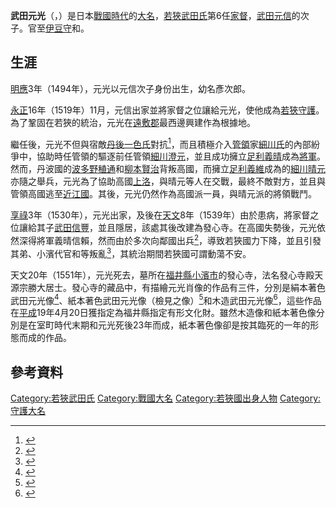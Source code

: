 {{日本武士
|名稱= 武田 元光
|圖片名稱= Motomitsu Takeda.jpeg
|圖片大小= 150px
|圖片說明= 紙本著色武田元光像（{{Link-ja|犬追物|犬追物}}檢見之像）<br>（發心寺藏）
|時代= [[室町時代|室町時代]]後期 - [[戰國時代_(日本)|戰國時代]]中期
|出生日期= [[明應_(日本)|明應]]3年（1494年）
|出生地點= 
|逝世日期= [[天文_(後奈良天皇)|天文]]20年農曆7月10日（1551年8月11日）
|逝世地點= 
|假名= {{lang|ja|たけだ もとみつ}}
|羅馬字= Takeda Motomitsu
|幼名= 彥次郎
|改名= 
|别名= 
|諡号= 
|神号= 
|戒名= 發心寺殿天源宗勝大居士
|洗禮名= 
|墓所= [[福井縣|福井縣]][[小濱市|小濱市]]的發心寺
|朝廷官位= [[伊豆國|伊豆守]]<br>{{Link-ja|大膳職|大膳職|大膳大夫}}
|幕府職位= [[室町幕府|室町幕府]][[若狹國|若狹]][[守護|守護]]
|主君= 
|藩= 
|氏族= [[武田氏|若狹武田氏]]
|父母= 父：[[武田元信|武田元信]]
|養父= 
|養母= 
|兄弟= {{Link-ja|潤甫周玉|潤甫周玉}}<br>{{Link-ja|武田信孝|武田信孝}}
|姐妹= 
|正室= 
|側室= 
|嗣子= [[武田信豐_(若狹武田氏)|武田信豐]]<br>{{Link-ja|武田信實|武田信実}}<br>內藤政信<br>山縣盛信<br>{{Link-ja|武田信高 (若狹武田氏)|武田信高 (若狭武田氏)|武田信高}}
|嗣女= 
|養子= 
|養女= 
}}

'''武田元光'''（{{jpn|j=武田元光|hg=たけだ もとみつ|rm=Takeda Motomitsu}}，{{bd|1494年||1551年|8月11日|catIdx=Takeda Motomitsu}}）是日本[[戰國時代_(日本)|戰國時代]]的[[大名_(稱謂)|大名]]，[[武田氏|若狹武田氏]]第6任[[家督|家督]]，[[武田元信|武田元信]]的次子。官至[[伊豆國|伊豆守]]和{{Link-ja|大膳職|大膳職|大膳大夫}}。

== 生涯 ==
[[明應_(日本)|明應]]3年（1494年），元光以元信次子身份出生，幼名彥次郎。

[[永正|永正]]16年（1519年）11月，元信出家並將家督之位讓給元光，使他成為[[若狹國|若狹]][[守護|守護]]。為了鞏固在若狹的統治，元光在[[遠敷郡|遠敷郡]]最西邊興建{{Link-ja|後瀨山城|後瀬山城}}作為根據地。

繼任後，元光不但與宿敵[[丹後國|丹後]][[一色氏|一色氏]]對抗<ref>{{ja icon}}{{cite web |url=http://www.archives.pref.fukui.jp/fukui/07/kenshi/T2/T2-4-01-01-05-02.htm |script-title=ja:武田元光・信豊の丹後出兵 |publisher=『福井県史』通史編 |accessdate=2014-06-21 |archive-url=https://web.archive.org/web/20131004215512/http://www.archives.pref.fukui.jp/fukui/07/kenshi/T2/T2-4-01-01-05-02.htm |archive-date=2013-10-04 |dead-url=yes }}</ref>，而且積極介入[[管領_(幕府)|管領]]家[[細川氏|細川氏]]的內部紛爭中，協助時任管領的{{Link-ja|細川高國|細川高国}}驅逐前任管領[[細川澄元|細川澄元]]，並且成功擁立[[足利義晴|足利義晴]]成為[[征夷大將軍|將軍]]。然而，丹波國的[[波多野稙通|波多野稙通]]和[[柳本賢治|柳本賢治]]背叛高國，而擁立[[足利義維|足利義維]]成為{{Link-ja|堺公方|堺公方}}的[[細川晴元|細川晴元]]亦隨之舉兵，元光為了協助高國[[上洛|上洛]]，與晴元等人在{{Link-ja|桂川原之戰|桂川原の戦い|桂川原}}交戰，最終不敵對方，並且與管領高國逃至[[近江國|近江國]]。其後，元光仍然作為高國派一員，與晴元派的將領戰鬥。

[[享祿|享祿]]3年（1530年），元光出家，及後在[[天文_(後奈良天皇)|天文]]8年（1539年）由於患病，將家督之位讓給其子[[武田信豐_(若狹武田氏)|武田信豐]]，並且隱居，該處其後改建為發心寺。在高國失勢後，元光依然深得將軍義晴信賴，然而由於多次向鄰國出兵<ref>{{ja icon}}{{cite web |url=http://www.archives.pref.fukui.jp/fukui/07/kenshi/T2/T2-4-01-04-01-04.htm |script-title=ja:領国経営の行き詰まり |publisher=『福井県史』通史編 |accessdate=2014-06-21 |archive-url=https://web.archive.org/web/20131005010612/http://www.archives.pref.fukui.jp/fukui/07/kenshi/T2/T2-4-01-04-01-04.htm |archive-date=2013-10-05 |dead-url=yes }}</ref>，導致若狹國力下降，並且引發其弟{{Link-ja|武田信孝|武田信孝}}、小濱代官{{Link-ja|粟屋元隆|粟屋元隆}}和{{Link-ja|逸見氏|逸見氏}}等叛亂<ref>{{ja icon}}{{cite web |url=http://www.archives.pref.fukui.jp/fukui/07/kenshi/T2/T2-4-01-04-01-02.htm |script-title=ja:元隆の反乱 |publisher=『福井県史』通史編 |accessdate=2014-06-21 |archive-url=https://web.archive.org/web/20131005001250/http://www.archives.pref.fukui.jp/fukui/07/kenshi/T2/T2-4-01-04-01-02.htm |archive-date=2013-10-05 |dead-url=yes }}</ref>，其統治期間若狹國可謂動蕩不安。

天文20年（1551年），元光死去，墓所在[[福井縣|福井縣]][[小濱市|小濱市]]的發心寺，法名發心寺殿天源宗勝大居士。發心寺的藏品中，有描繪元光肖像的作品有三件，分別是絹本著色武田元光像<ref>{{ja icon}}{{cite web|url=http://www.city.obama.fukui.jp/section/sec_sekaiisan/Japanese/data/320.htm|script-title=ja:絹本著色武田元光像|publisher=[[小濱市|小濱市]]|accessdate=2014-06-21|deadurl=yes|archiveurl=https://web.archive.org/web/20121015174835/http://www.city.obama.fukui.jp/section/sec_sekaiisan/Japanese/data/320.htm|archivedate=2012-10-15}}</ref>、紙本著色武田元光像（{{Link-ja|犬追物|犬追物}}檢見之像）<ref>{{ja icon}}{{cite web|url=http://www1.city.obama.fukui.jp/obm/sekai_isan/Japanese/data/321.htm|script-title=ja:紙本著色武田元光像（犬追物検見之像）|publisher=[[小濱市|小濱市]]|accessdate=2014-06-21|deadurl=yes|archiveurl=https://web.archive.org/web/20131102034048/http://www1.city.obama.fukui.jp/obm/sekai_isan/Japanese/data/321.htm|archivedate=2013-11-02}}</ref>和木造武田元光像<ref>{{ja icon}}{{cite web|url=http://www.city.obama.fukui.jp/section/sec_sekaiisan/Japanese/data/320.htm|script-title=ja:木造武田元光像　１軀|publisher=[[小濱市|小濱市]]|accessdate=2014-06-21|deadurl=yes|archiveurl=https://web.archive.org/web/20121015174835/http://www.city.obama.fukui.jp/section/sec_sekaiisan/Japanese/data/320.htm|archivedate=2012-10-15}}</ref>，這些作品在[[平成|平成]]19年4月20日獲指定為福井縣指定有形文化財。雖然木造像和紙本著色像分別是在室町時代末期和元光死後23年而成，紙本著色像卻是按其臨死的一年的形態而成的作品。

==參考資料==
{{reflist}}

{{若狹武田氏當主|第6代|1519年 - 1539年}}

{{DEFAULTSORT:Takeda Motomitsu}}
[[Category:若狹武田氏|Category:若狹武田氏]]
[[Category:戰國大名|Category:戰國大名]]
[[Category:若狹國出身人物|Category:若狹國出身人物]]
[[Category:守護大名|Category:守護大名]]
